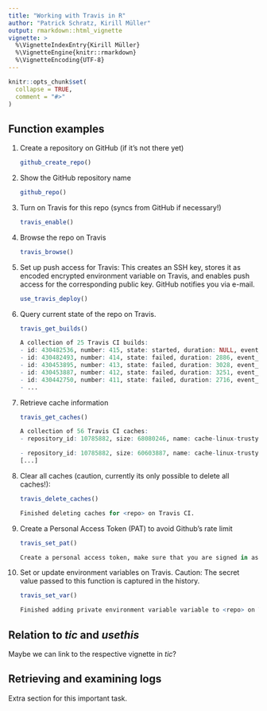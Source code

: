```yaml
---
title: "Working with Travis in R"
author: "Patrick Schratz, Kirill Müller"
output: rmarkdown::html_vignette
vignette: >
  %\VignetteIndexEntry{Kirill Müller}
  %\VignetteEngine{knitr::rmarkdown}
  %\VignetteEncoding{UTF-8}
---
```


```r
knitr::opts_chunk$set(
  collapse = TRUE,
  comment = "#>"
)
```

## Function examples

1. Create a repository on GitHub (if it's not there yet)

    ```r
    github_create_repo()
    ```

1. Show the GitHub repository name

    ```r
    github_repo()
    ```

1. Turn on Travis for this repo (syncs from GitHub if necessary!)

    ```r
    travis_enable()
    ```

1. Browse the repo on Travis

    ```r
    travis_browse()
    ```

1. Set up push access for Travis: This creates an SSH key, stores it as encoded
   encrypted environment variable on Travis, and enables push access for the
   corresponding public key. GitHub notifies you via e-mail.

    ```r
    use_travis_deploy()
    ```

1. Query current state of the repo on Travis.

    ```r
    travis_get_builds()
    
    A collection of 25 Travis CI builds:
    - id: 430482536, number: 415, state: started, duration: NULL, event_type: pull_request, ...
    - id: 430482493, number: 414, state: failed, duration: 2886, event_type: push, ...
    - id: 430453895, number: 413, state: failed, duration: 3028, event_type: pull_request, ...
    - id: 430453887, number: 412, state: failed, duration: 3251, event_type: push, ...
    - id: 430442750, number: 411, state: failed, duration: 2716, event_type: pull_request, ...
    - ...
    ```
    
1. Retrieve cache information 

    ```r
    travis_get_caches()
    
    A collection of 56 Travis CI caches:
    - repository_id: 10785882, size: 68080246, name: cache-linux-trusty-118a1ba90e288592bc83914310d60771d319c6a1e959176fb3aadede7b9782cb--R-3.5.0.tgz, branch: PR.64, last_modified: 2018-09-13T22:29:55Z, repo: list(`@type` = "repository", `@href` = "/repo/10785882", `@representation` = "minimal", id = 10785882, name = "tic", slug = "ropenscilabs/tic")
    
    - repository_id: 10785882, size: 60603887, name: cache-linux-trusty-e3b0c44298fc1c149afbf4c8996fb92427ae41e4649b934ca495991b7852b855--R-3.1.3.tgz, branch: PR.64, last_modified: 2018-09-13T22:27:07Z, repo: list(`@type` = "repository", `@href` = "/repo/10785882", `@representation` = "minimal", id = 10785882, name = "tic", slug = "ropenscilabs/tic")
    [...]
    ```
    
1. Clear all caches (caution, currently its only possible to delete all caches!):
    
    ```r
    travis_delete_caches()
    
    Finished deleting caches for <repo> on Travis CI.
    ```
    
1. Create a Personal Access Token (PAT) to avoid Github's rate limit

    ```r
    travis_set_pat()
    
    Create a personal access token, make sure that you are signed in as the correct user. The suggested description 'travis+tic for <repo>' has been copied to the clipboard. If you use this token only to avoid GitHubts rate limit, you can leave all scopes unchecked. Then, copy the new token to the clipboard, it will be detected and applied automatically. Please visit https://github.com/settings/tokens/new. A browser window will be opened. Waiting for PAT to appear on the clipboard. Detected PAT, clearing clipboard. Finished adding private environment variable GITHUB_PAT to <repo> on Travis CI.
    ```
    
1. Set or update environment variables on Travis. Caution: The secret value passed to this function is captured in the history.

    ```r
    travis_set_var()
    
    Finished adding private environment variable variable to <repo> on Travis CI.
    ```

## Relation to *tic* and *usethis* 

Maybe we can link to the respective vignette in *tic*?

## Retrieving and examining logs

Extra section for this important task.
